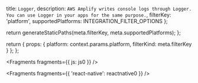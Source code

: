   title: `Logger`,
  description: `AWS Amplify writes console logs through Logger. You can use Logger in your apps for the same purpose.`,
  filterKey: 'platform',
  supportedPlatforms: INTEGRATION_FILTER_OPTIONS
};



  return generateStaticPaths(meta.filterKey, meta.supportedPlatforms);
};

  return {
    props: {
      platform: context.params.platform,
      filterKind: meta.filterKey
    }
  };
};


<Fragments fragments={{ js: js0 }} />


<Fragments fragments={{ 'react-native': reactnative0 }} />
